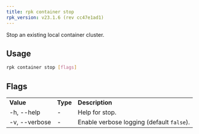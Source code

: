 ```yaml
---
title: rpk container stop
rpk_version: v23.1.6 (rev cc47e1ad1)
---
```


<head>
  <meta name="title" content="rpk container stop | Redpanda Docs" />
  <meta name="description" content="rpk container stop" />
  <link rel="canonical" href="https://docs.redpanda.com/docs/reference/rpk/rpk-container/rpk-container-stop/" />
</head>

Stop an existing local container cluster.

## Usage

```bash
rpk container stop [flags]
```

## Flags

<table>
  <tbody>
    <tr>
      <td>
        <strong>Value</strong>
      </td>
      <td>
        <strong>Type</strong>
      </td>
      <td>
        <strong>Description</strong>
      </td>
    </tr>
    <tr>
      <td>-h, --help</td>
      <td>-</td>
      <td>Help for stop.</td>
    </tr>
    <tr>
      <td>-v, --verbose</td>
      <td>-</td>
      <td>
        Enable verbose logging (default <code>false</code>).
      </td>
    </tr>
  </tbody>
</table>
